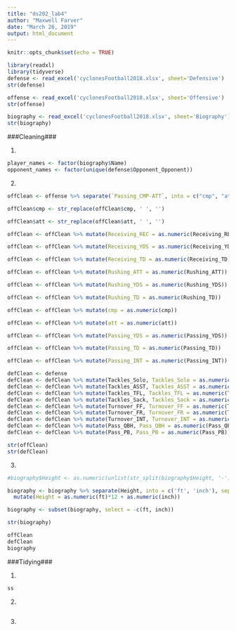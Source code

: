 ```yaml
---
title: "ds202_lab4"
author: "Maxwell Farver"
date: "March 26, 2019"
output: html_document
---
```


```r
knitr::opts_chunk$set(echo = TRUE)
```

```r
library(readxl)
library(tidyverse)
defense <- read_excel('cyclonesFootball2018.xlsx', sheet='Defensive')
str(defense)
```

```r
offense <- read_excel('cyclonesFootball2018.xlsx', sheet='Offensive')
str(offense)
```


```r
biography <- read_excel('cyclonesFootball2018.xlsx', sheet='Biography')
str(biography)
```

###Cleaning###

1)
```r
player_names <- factor(biography$Name)
opponent_names <- factor(unique(defense$Opponent_Opponent))
```

2)
```r
offClean <- offense %>% separate(`Passing_CMP-ATT`, into = c("cmp", "att"), sep = '-')

offClean$cmp <- str_replace(offClean$cmp, ' ', '')

offClean$att <- str_replace(offClean$att, ' ', '')

offClean <- offClean %>% mutate(Receiving_REC = as.numeric(Receiving_REC))

offClean <- offClean %>% mutate(Receiving_YDS = as.numeric(Receiving_YDS))

offClean <- offClean %>% mutate(Receiving_TD = as.numeric(Receiving_TD))

offClean <- offClean %>% mutate(Rushing_ATT = as.numeric(Rushing_ATT))

offClean <- offClean %>% mutate(Rushing_YDS = as.numeric(Rushing_YDS))

offClean <- offClean %>% mutate(Rushing_TD = as.numeric(Rushing_TD))

offClean <- offClean %>% mutate(cmp = as.numeric(cmp))

offClean <- offClean %>% mutate(att = as.numeric(att))

offClean <- offClean %>% mutate(Passing_YDS = as.numeric(Passing_YDS))

offClean <- offClean %>% mutate(Passing_TD = as.numeric(Passing_TD))

offClean <- offClean %>% mutate(Passing_INT = as.numeric(Passing_INT))
```

```r
defClean <- defense
defClean <- defClean %>% mutate(Tackles_Solo, Tackles_Solo = as.numeric(Tackles_Solo))
defClean <- defClean %>% mutate(Tackles_ASST, Tackles_ASST = as.numeric(Tackles_ASST))
defClean <- defClean %>% mutate(Tackles_TFL, Tackles_TFL = as.numeric(Tackles_TFL))
defClean <- defClean %>% mutate(Tackles_Sack, Tackles_Sack = as.numeric(Tackles_Sack))
defClean <- defClean %>% mutate(Turnover_FF, Turnover_FF = as.numeric(Turnover_FF))
defClean <- defClean %>% mutate(Turnover_FR, Turnover_FR = as.numeric(Turnover_FR))
defClean <- defClean %>% mutate(Turnover_INT, Turnover_INT = as.numeric(Turnover_INT))
defClean <- defClean %>% mutate(Pass_QBH, Pass_QBH = as.numeric(Pass_QBH))
defClean <- defClean %>% mutate(Pass_PB, Pass_PB = as.numeric(Pass_PB))

str(offClean)
str(defClean)
```

3)
```r
#biography$Height <- as.numeric(unlist(str_split(biography$Height, '-'))[1]) * 12 + as.numeric(unlist(str_split(biography$Height, '-'))[2])

biography <- biography %>% separate(Height, into = c('ft', 'inch'), sep = '-') %>%
  mutate(Height = as.numeric(ft)*12 + as.numeric(inch))

biography <- subset(biography, select = -c(ft, inch))

str(biography)
```

```r
offClean
defClean
biography
```



###Tidying###

1)
```r
ss
```

2)
```r

```

3)
```r

```


